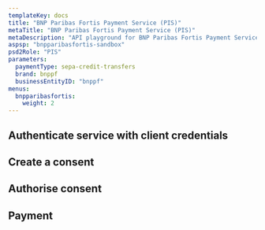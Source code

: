 ```yaml
---
templateKey: docs
title: "BNP Paribas Fortis Payment Service (PIS)"
metaTitle: "BNP Paribas Fortis Payment Service (PIS)"
metaDescription: "API playground for BNP Paribas Fortis Payment Service (PIS)"
aspsp: "bnpparibasfortis-sandbox"
psd2Role: "PIS"
parameters:
  paymentType: sepa-credit-transfers
  brand: bnppf
  businessEntityID: "bnppf"
menus:
  bnpparibasfortis: 
    weight: 2
---
```









  <step>

  ## Authenticate service with client credentials

  <CreateClientCredentialsToken/>
  </step>
  <step>

  ## Create a consent

  <StepInitiatePayment/>
  </step>
<step>

  ## Authorise consent

  <AuthoriseStep/>
</step>
  <step>

  ## Payment

  <StepPayment/>
  </step>

